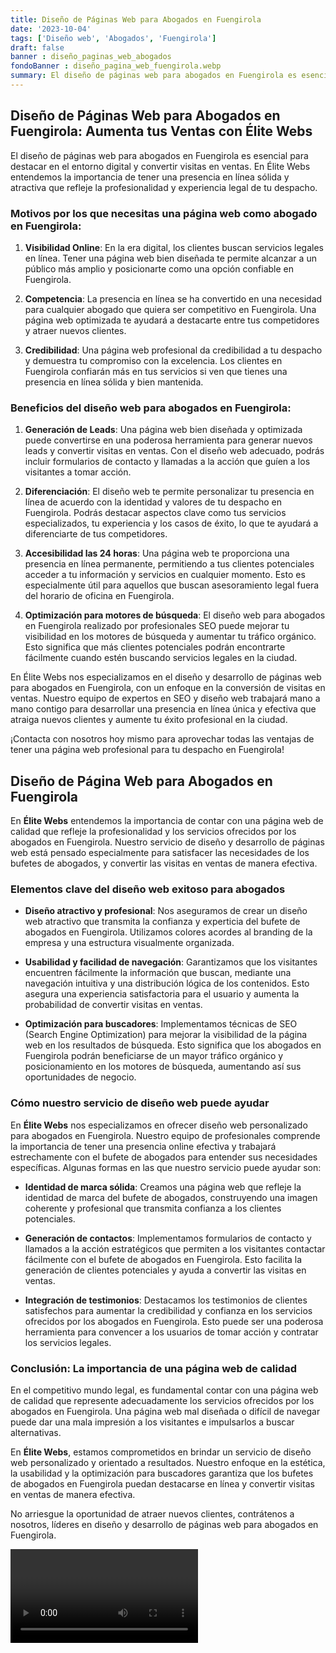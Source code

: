 ```yaml
---
title: Diseño de Páginas Web para Abogados en Fuengirola
date: '2023-10-04'
tags: ['Diseño web', 'Abogados', 'Fuengirola']
draft: false
banner : diseño_paginas_web_abogados
fondoBanner : diseño_pagina_web_fuengirola.webp
summary: El diseño de páginas web para abogados en Fuengirola es esencial para destacar en el entorno digital y convertir visitas en ventas. En Élite Webs entendemos la importancia de tener una presencia en línea sólida y atractiva que refleje la profesionalidad y experiencia legal de tu despacho.
---
```


## Diseño de Páginas Web para Abogados en Fuengirola: Aumenta tus Ventas con Élite Webs

El diseño de páginas web para abogados en Fuengirola es esencial para destacar en el entorno digital y convertir visitas en ventas. En Élite Webs entendemos la importancia de tener una presencia en línea sólida y atractiva que refleje la profesionalidad y experiencia legal de tu despacho.

### Motivos por los que necesitas una página web como abogado en Fuengirola:

1. **Visibilidad Online**: En la era digital, los clientes buscan servicios legales en línea. Tener una página web bien diseñada te permite alcanzar a un público más amplio y posicionarte como una opción confiable en Fuengirola.

2. **Competencia**: La presencia en línea se ha convertido en una necesidad para cualquier abogado que quiera ser competitivo en Fuengirola. Una página web optimizada te ayudará a destacarte entre tus competidores y atraer nuevos clientes.

3. **Credibilidad**: Una página web profesional da credibilidad a tu despacho y demuestra tu compromiso con la excelencia. Los clientes en Fuengirola confiarán más en tus servicios si ven que tienes una presencia en línea sólida y bien mantenida.

### Beneficios del diseño web para abogados en Fuengirola:

1. **Generación de Leads**: Una página web bien diseñada y optimizada puede convertirse en una poderosa herramienta para generar nuevos leads y convertir visitas en ventas. Con el diseño web adecuado, podrás incluir formularios de contacto y llamadas a la acción que guíen a los visitantes a tomar acción.

2. **Diferenciación**: El diseño web te permite personalizar tu presencia en línea de acuerdo con la identidad y valores de tu despacho en Fuengirola. Podrás destacar aspectos clave como tus servicios especializados, tu experiencia y los casos de éxito, lo que te ayudará a diferenciarte de tus competidores.

3. **Accesibilidad las 24 horas**: Una página web te proporciona una presencia en línea permanente, permitiendo a tus clientes potenciales acceder a tu información y servicios en cualquier momento. Esto es especialmente útil para aquellos que buscan asesoramiento legal fuera del horario de oficina en Fuengirola.

4. **Optimización para motores de búsqueda**: El diseño web para abogados en Fuengirola realizado por profesionales SEO puede mejorar tu visibilidad en los motores de búsqueda y aumentar tu tráfico orgánico. Esto significa que más clientes potenciales podrán encontrarte fácilmente cuando estén buscando servicios legales en la ciudad.

En Élite Webs nos especializamos en el diseño y desarrollo de páginas web para abogados en Fuengirola, con un enfoque en la conversión de visitas en ventas. Nuestro equipo de expertos en SEO y diseño web trabajará mano a mano contigo para desarrollar una presencia en línea única y efectiva que atraiga nuevos clientes y aumente tu éxito profesional en la ciudad.

¡Contacta con nosotros hoy mismo para aprovechar todas las ventajas de tener una página web profesional para tu despacho en Fuengirola!

<GifSeo />

<Cta />

## Diseño de Página Web para Abogados en Fuengirola

En **Élite Webs** entendemos la importancia de contar con una página web de calidad que refleje la profesionalidad y los servicios ofrecidos por los abogados en Fuengirola. Nuestro servicio de diseño y desarrollo de páginas web está pensado especialmente para satisfacer las necesidades de los bufetes de abogados, y convertir las visitas en ventas de manera efectiva.

### Elementos clave del diseño web exitoso para abogados

- **Diseño atractivo y profesional**: Nos aseguramos de crear un diseño web atractivo que transmita la confianza y experticia del bufete de abogados en Fuengirola. Utilizamos colores acordes al branding de la empresa y una estructura visualmente organizada.

- **Usabilidad y facilidad de navegación**: Garantizamos que los visitantes encuentren fácilmente la información que buscan, mediante una navegación intuitiva y una distribución lógica de los contenidos. Esto asegura una experiencia satisfactoria para el usuario y aumenta la probabilidad de convertir visitas en ventas.

- **Optimización para buscadores**: Implementamos técnicas de SEO (Search Engine Optimization) para mejorar la visibilidad de la página web en los resultados de búsqueda. Esto significa que los abogados en Fuengirola podrán beneficiarse de un mayor tráfico orgánico y posicionamiento en los motores de búsqueda, aumentando así sus oportunidades de negocio.

### Cómo nuestro servicio de diseño web puede ayudar

En **Élite Webs** nos especializamos en ofrecer diseño web personalizado para abogados en Fuengirola. Nuestro equipo de profesionales comprende la importancia de tener una presencia online efectiva y trabajará estrechamente con el bufete de abogados para entender sus necesidades específicas. Algunas formas en las que nuestro servicio puede ayudar son:

- **Identidad de marca sólida**: Creamos una página web que refleje la identidad de marca del bufete de abogados, construyendo una imagen coherente y profesional que transmita confianza a los clientes potenciales.

- **Generación de contactos**: Implementamos formularios de contacto y llamados a la acción estratégicos que permiten a los visitantes contactar fácilmente con el bufete de abogados en Fuengirola. Esto facilita la generación de clientes potenciales y ayuda a convertir las visitas en ventas.

- **Integración de testimonios**: Destacamos los testimonios de clientes satisfechos para aumentar la credibilidad y confianza en los servicios ofrecidos por los abogados en Fuengirola. Esto puede ser una poderosa herramienta para convencer a los usuarios de tomar acción y contratar los servicios legales.

### Conclusión: La importancia de una página web de calidad

En el competitivo mundo legal, es fundamental contar con una página web de calidad que represente adecuadamente los servicios ofrecidos por los abogados en Fuengirola. Una página web mal diseñada o difícil de navegar puede dar una mala impresión a los visitantes e impulsarlos a buscar alternativas.

En **Élite Webs**, estamos comprometidos en brindar un servicio de diseño web personalizado y orientado a resultados. Nuestro enfoque en la estética, la usabilidad y la optimización para buscadores garantiza que los bufetes de abogados en Fuengirola puedan destacarse en línea y convertir visitas en ventas de manera efectiva.

No arriesgue la oportunidad de atraer nuevos clientes, contrátenos a nosotros, líderes en diseño y desarrollo de páginas web para abogados en Fuengirola.

<Video />

<CtaBot job='Abogados' city='Fuengirola'/>

<Gmaps query='Fuengirola+españa+maps' />